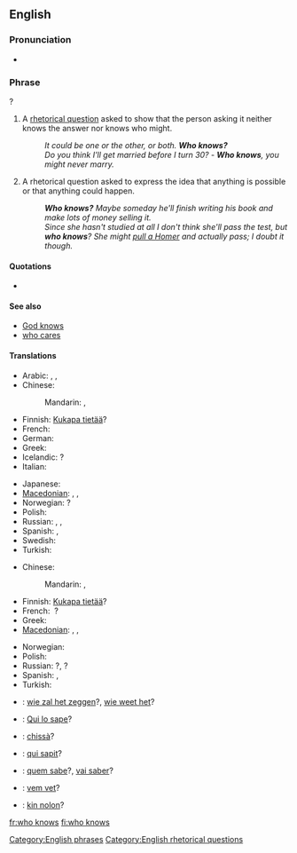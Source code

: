 ==English==

===Pronunciation===
* {{audio|en-us-who-knows.ogg|Audio (US)}}

===Phrase===
{{head|en|phrase|head=[[who]] [[knows]]}}?

# A [[rhetorical question]] asked to show that the person asking it neither knows the answer nor knows who might.
#: ''It could be one or the other, or both. '''Who knows?'''''
#: ''Do you think I'll get married before I turn 30?'' - '''''Who knows''', you might never marry.''
# A rhetorical question asked to express the idea that anything is possible or that anything could happen.
#: '''''Who knows?'''  Maybe someday he'll finish writing his book and make lots of money selling it.''
#: ''Since she hasn't studied at all I don't think she'll pass the test, but '''who knows'''? She might [[pull a Homer]] and actually pass; I doubt it though.''

====Quotations====
* {{seeCites}}

====See also====
* [[God knows]]
* [[who cares]]

====Translations====
{{trans-top|a rhetorical question asked to show that the asker neither knows the answer nor who might know it}}
* Arabic: {{t-|ar|من يدري|alt=من يدري؟|tr=man yadri?}}, {{t-|ar|الله أعلم|tr=allaahu 'á3lam}}, {{t-|ar|إبصر|tr='ibSar}}
* Chinese:
*: Mandarin: {{t-|cmn|誰知道|alt=誰知道？|sc=Hani}}, {{t-|cmn|谁知道|alt=谁知道？|tr=shéi zhīdào|sc=Hani}}
* Finnish: [[Kukapa tietää]]?
* French: {{t+|fr|qui sait|alt=qui sait ?}} <!-- a space before ? is required -->
* German: {{t-|de|wer weiß|alt=wer weiß?}}
* Greek: {{t-|el|ποιος ξέρει;|tr=poios xérei?|sc=Grek}}
* Icelandic: {{t-|is|hver veit}}?
* Italian: {{t-|it|chissà|alt=chissà?}}
{{trans-mid}}
* Japanese: {{t-|ja|誰が知っているのか|alt=誰が知っているのか？|tr=dare-ga shitte iru no ka?}}
* [[Macedonian]]: {{t-|mk|којзнае|tr=kójznae}}, {{t-|mk|кој го знае|tr=koj go znáe}}, {{t-|mk|кој ќе знае|tr=koj ḱe znáe}}
* Norwegian: {{t-|no|hvem vet}}?
* Polish: {{t-|pl|kto wie|alt=kto wie?}}
* Russian: {{t-|ru|кто знает|alt=кто знает?|tr=kto znájet}}, {{t-|ru|кто его знает||alt=кто его  знает?|tr=kto jevó znájet}}, {{t-|ru|как знать|alt=как знать?|tr=kak znat'?}}
* Spanish: {{t-|es|quién sabe|alt=¿quién sabe?}}, {{t-|es|quién sabe|alt=¡quién sabe!}}
* Swedish: {{t|sv|vem vet|alt=vem vet?}}
* Turkish: {{t-|tr|kim bilir}}
{{trans-bottom}}

{{trans-top|asked to express the idea that anything is possible}}
* Chinese:
*: Mandarin: {{t-|cmn|誰知道|alt=誰知道？|sc=Hani}}, {{t-|cmn|谁知道|alt=谁知道？|tr=shéi zhīdào|sc=Hani}}
* Finnish: [[Kukapa tietää]]?
* French: {{t+|fr|qui sait}}&nbsp;?
* Greek: {{t-|el|ποιος ξέρει;|tr=poios xérei?|sc=Grek}}
* [[Macedonian]]: {{t-|mk|којзнае|tr=kójznae}},  {{t-|mk|кој го знае|tr=koj go znáe}},  {{t-|mk|кој ќе знае|tr=koj ḱe znáe}}
{{trans-mid}}
* Norwegian: {{t-|no|hvem vet?}}
* Polish: {{t-|pl|kto wie?}}
* Russian: {{t-|ru|кто знает|tr=kto znájet}}?, {{t-|ru|кто его знает|tr=kto jevó znájet}}?
* Spanish: {{t-|es|quién sabe|alt=¿quién sabe?}}, {{t-|es|quién sabe|alt=¡quién sabe!}}
* Turkish: {{t-|tr|kim bilir|alt=kim bilir?}}
{{trans-bottom}}

{{checktrans-top}}
* {{ttbc|nl}}: [[wie zal het zeggen]]?, [[wie weet het]]?
* {{ttbc|ia}}: [[Qui lo sape]]?
{{trans-mid}}
* {{ttbc|it}}: [[chissà]]?
* {{ttbc|la}}: [[qui sapit]]?
* {{ttbc|pt}}: [[quem sabe]]?, [[vai saber]]?
* {{ttbc|sv}}: [[vem vet]]?
* {{ttbc|vo}}: [[kin nolon]]?
{{trans-bottom}}

[[Category:English phrases]]
[[Category:English rhetorical questions]]

[[fr:who knows]]
[[fi:who knows]]